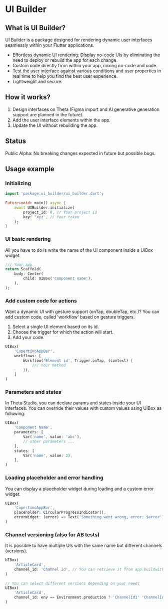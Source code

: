 # UI Builder

## What is UI Builder?
UI Builder is a package designed for rendering dynamic user interfaces seamlessly within your Flutter applications.
- Effortless dynamic UI rendering: Display no-code UIs by eliminating the need to deploy or rebuild the app for each change.
- Custom code directly from within your app, mixing no-code and code.
- Test the user interface against various conditions and user properties in real time to help you find the best user experience.
- Lightweight and secure.
## How it works?
1. Design interfaces on Theta (Figma import and AI generative generation support are planned in the future).
2. Add the user interface elements within the app.
3. Update the UI without rebuilding the app.
## Status
Public Alpha: No breaking changes expected in future but possible bugs.

## Usage example
### Initializing
```dart
import 'package:ui_builder/ui_builder.dart';
​
Future<void> main() async {
    await UIBuilder.initialize(
        project_id: 0, // Your project id
        key: 'xyz', // Your token
    );
}
```
### UI basic rendering
All you have to do is write the name of the UI component inside a UIBox widget.
```dart
/// Your app
return Scaffold(
    body: Center(
        child: UIBox('Component name'),
    ),
);
```
### Add custom code for actions
Want a dynamic UI with gesture support (onTap, doubleTap, etc.)? You can add custom code, called 'workflow' based on gesture triggers.
1. Select a single UI element based on its id.
2. Choose the trigger for which the action will start.
3. Add your code.
```dart
UIBox(
    'CupertinoAppBar',
    workflows: [
        Workflow('Element id', Trigger.onTap, (context) {
            /// Your method
        }),
    ]
)
```
### Parameters and states
In Theta Studio, you can declare params and states inside your UI interfaces. You can override their values with custom values using UIBox as following:
```dart
UIBox(
    'Component Name',
    parameters: [
        Var('name', value: 'abc'),
        // other parameters ...
    ],
    states: [
        Var('name', value: 2),
    ],
)
```
### Loading placeholder and error handling
You can display a placeholder widget during loading and a custom error widget.
```dart
UIBox(
    'CupertinoAppBar',
    placeholder: CircularProgressIndicator(),
    errorWidget: (error) => Text('Something went wrong, error: $error'),
)
```
### Channel versioning (also for AB tests)
It is possible to have multiple UIs with the same name but different channels (versions).
```dart
UIBox(
    'ArticleCard',
    channel_id: 'Channel id', // You can retrieve it from app.buildwiththeta.com
)
​
// You can select different versions depending on your needs
UIBox(
    'ArticleCard',
    channel_id: env == Environment.production ? 'ChannelId1' 'ChannelId2',
)
```


